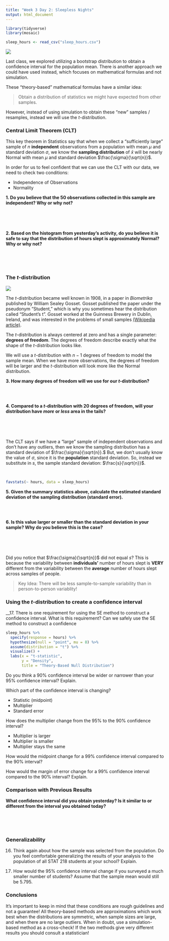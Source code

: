 ```yaml
---
title: "Week 3 Day 2: Sleepless Nights"
output: html_document
---
```


```r
library(tidyverse)
library(mosaic)

sleep_hours <- read_csv("sleep_hours.csv")
```

![](sheep.jpg)

Last class, we explored utilizing a bootstrap distribution to obtain a 
confidence interval for the population mean. There is another approach we could
have used instead, which focuses on mathematical formulas and not simulation. 

These "theory-based" mathematical formulas have a similar idea: 

> Obtain a distribution of statistics we might have expected from other
> samples.

However, instead of using simulation to obtain these "new" samples / resamples, 
instead we will use the $t$-distribution. 

### Central Limit Theorem (CLT)

This key theorem in Statistics say that when we collect a "sufficiently large" sample of $n$ **independent** observations from a population with mean $\mu$
and standard deviation $\sigma,$ we know the **sampling distribution** of 
$\bar{x}$ will be nearly Normal with mean $\mu$ and standard deviation 
$\frac{\sigma}{\sqrt{n}}$. 

In order for us to feel confident that we can use the CLT with our data, we 
need to check two conditions:

- Independence of Observations
- Normality

__1. Do you believe that the 50 observations collected in this sample are 
independent? Why or why not?__

</br>
</br>
</br>

__2. Based on the histogram from yesterday's activity, do you believe it is
safe to say that the distribution of hours slept is approximately Normal? Why
or why not?__

</br>
</br>
</br>



### The $t$-distribution

![](Gosset.jpg)

The $t$-distribution became well known in 1908, in a paper in *Biometrika* 
published by William Sealey Gosset. Gosset published the paper under the
pseudonym "Student," which is why you sometimes hear the distribution called 
"Student's t". Gosset worked at the Guinness Brewery in Dublin, Ireland, and
was interested in the problems of small samples [(Wikipedia article)](https://en.wikipedia.org/wiki/Student%27s_t-distribution#History_and_etymology). 

The $t$-distribution is always centered at zero and has a single parameter: **degrees of freedom**. The degrees of freedom describe exactly what the shape 
of the $t$-distribution looks like. 

We will use a $t$-distribution with $n - 1$ degrees of freedom to model the sample mean. When we have more observations, the degrees of freedom will be
larger and the $t$-distribution will look more like the Normal distribution. 

__3. How many degrees of freedom will we use for our $t$-distribution?__

</br>
</br>

__4. Compared to a $t$-distribution with 20 degrees of freedom, will your 
distribution have *more* or *less* area in the tails?__

</br>
</br>
</br>

The CLT says if we have a "large" sample of independent observations and don't
have any outliers, then we know the sampling distribution has a standard
deviation of $\frac{\sigma}{\sqrt{n}}.$ But, we don't usually know the value 
of $\sigma$, since it is the **population** standard deviation. So, instead 
we substitute in $s$, the sample standard deviation: $\frac{s}{\sqrt{n}}$.

</br>

```r
favstats(~ hours, data = sleep_hours)
```

__5. Given the summary statistics above, calculate the estimated standard
deviation of the sampling distribution (standard error).__

</br>
</br>

__6. Is this value larger or smaller than the standard deviation in your
sample? Why do you believe this is the case?__

</br>
</br>
</br>

Did you notice that $\frac{\sigma}{\sqrt{n}}$ did not equal $s$? This is
because the variability between **individuals’** number of hours slept is 
**VERY** different from the variability between the **average** number of hours slept across samples of people.

> Key Idea:
> There will be less sample-to-sample variability than in person-to-person 
> variablity!

### Using the $t$-distribution to create a confidence interval

__17. There is one requirement for using the SE method to construct a 
confidence interval. What is this requirement? Can we safely use the SE method 
to construct a confidence 


```r
sleep_hours %>%
  specify(response = hours) %>% 
  hypothesize(null = "point", mu = 8) %>% 
  assume(distribution = "t") %>% 
  visualize() +
  labs(x = "t-statistic", 
       y = "Density", 
       title = "Theory-Based Null Distribution")

```


Do you think a 90% confidence interval be wider or narrower than your 95%
confidence interval? Explain.


Which part of the confidence interval is changing?

- Statistic (midpoint)
- Multiplier
- Standard error

How does the multiplier change from the 95% to the 90% confidence interval? 

- Multiplier is larger
- Multiplier is smaller
- Multiplier stays the same

How would the midpoint change for a 99% confidence interval compared to the 90% interval?

How would the margin of error change for a 99% confidence interval compared to
the 90% interval? Explain.


### Comparison with Previous Results

__What confidence interval did you obtain yesterday? Is it similar to or
different from the interval you obtained today?__

</br>
</br>
</br>

###

<!-- t-test for mu_0 -->

### Generalizability

16.	Think again about how the sample was selected from the population. Do you
feel comfortable generalizing the results of your analysis to the population of
all STAT 218 students at your school? Explain.

17. How would the 95% confidence interval change if you surveyed a much smaller
number of students? Assume that the sample mean would still be 5.795.



### Conclusions 

It’s important to keep in mind that these conditions are rough guidelines and
not a guarantee! All theory-based methods are approximations which work best when the distributions are symmetric, when sample sizes are large, and when there are
no large outliers. When in doubt, use a simulation-based method as a
cross-check! If the two methods give very different results you should consult
a statistician!
